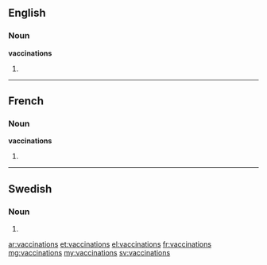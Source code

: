==English==

===Noun===
'''vaccinations'''

# {{plural of|vaccination}}

----

==French==

===Noun===
'''vaccinations''' {{f}}

# {{plural of|vaccination|lang=fr}}

----

==Swedish==

===Noun===
{{head|sv|noun form}}

# {{sv-noun-form-indef-gen|vaccination}}

[[ar:vaccinations]]
[[et:vaccinations]]
[[el:vaccinations]]
[[fr:vaccinations]]
[[mg:vaccinations]]
[[my:vaccinations]]
[[sv:vaccinations]]